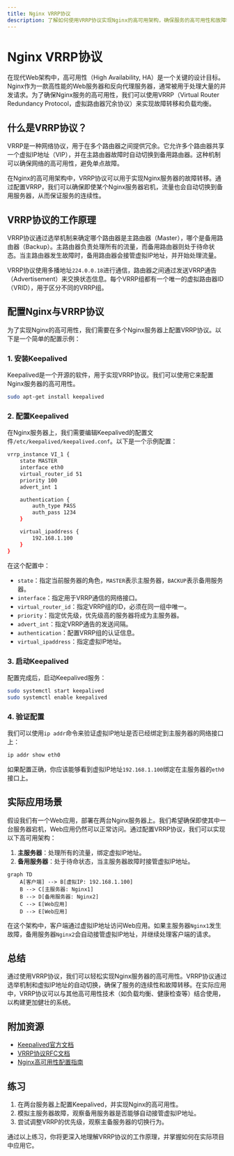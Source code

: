 ```yaml
---
title: Nginx VRRP协议
description: 了解如何使用VRRP协议实现Nginx的高可用架构，确保服务的高可用性和故障转移。
---
```


# Nginx VRRP协议

在现代Web架构中，高可用性（High Availability, HA）是一个关键的设计目标。Nginx作为一款高性能的Web服务器和反向代理服务器，通常被用于处理大量的并发请求。为了确保Nginx服务的高可用性，我们可以使用VRRP（Virtual Router Redundancy Protocol，虚拟路由器冗余协议）来实现故障转移和负载均衡。

## 什么是VRRP协议？

VRRP是一种网络协议，用于在多个路由器之间提供冗余。它允许多个路由器共享一个虚拟IP地址（VIP），并在主路由器故障时自动切换到备用路由器。这种机制可以确保网络的高可用性，避免单点故障。

在Nginx的高可用架构中，VRRP协议可以用于实现Nginx服务器的故障转移。通过配置VRRP，我们可以确保即使某个Nginx服务器宕机，流量也会自动切换到备用服务器，从而保证服务的连续性。

## VRRP协议的工作原理

VRRP协议通过选举机制来确定哪个路由器是主路由器（Master），哪个是备用路由器（Backup）。主路由器负责处理所有的流量，而备用路由器则处于待命状态。当主路由器发生故障时，备用路由器会接管虚拟IP地址，并开始处理流量。

VRRP协议使用多播地址`224.0.0.18`进行通信，路由器之间通过发送VRRP通告（Advertisement）来交换状态信息。每个VRRP组都有一个唯一的虚拟路由器ID（VRID），用于区分不同的VRRP组。

## 配置Nginx与VRRP协议

为了实现Nginx的高可用性，我们需要在多个Nginx服务器上配置VRRP协议。以下是一个简单的配置示例：

### 1. 安装Keepalived

Keepalived是一个开源的软件，用于实现VRRP协议。我们可以使用它来配置Nginx服务器的高可用性。

```bash
sudo apt-get install keepalived
```

### 2. 配置Keepalived

在Nginx服务器上，我们需要编辑Keepalived的配置文件`/etc/keepalived/keepalived.conf`。以下是一个示例配置：

```bash
vrrp_instance VI_1 {
    state MASTER
    interface eth0
    virtual_router_id 51
    priority 100
    advert_int 1

    authentication {
        auth_type PASS
        auth_pass 1234
    }

    virtual_ipaddress {
        192.168.1.100
    }
}
```

在这个配置中：

- `state`：指定当前服务器的角色，`MASTER`表示主服务器，`BACKUP`表示备用服务器。
- `interface`：指定用于VRRP通信的网络接口。
- `virtual_router_id`：指定VRRP组的ID，必须在同一组中唯一。
- `priority`：指定优先级，优先级高的服务器将成为主服务器。
- `advert_int`：指定VRRP通告的发送间隔。
- `authentication`：配置VRRP组的认证信息。
- `virtual_ipaddress`：指定虚拟IP地址。

### 3. 启动Keepalived

配置完成后，启动Keepalived服务：

```bash
sudo systemctl start keepalived
sudo systemctl enable keepalived
```

### 4. 验证配置

我们可以使用`ip addr`命令来验证虚拟IP地址是否已经绑定到主服务器的网络接口上：

```bash
ip addr show eth0
```

如果配置正确，你应该能够看到虚拟IP地址`192.168.1.100`绑定在主服务器的`eth0`接口上。

## 实际应用场景

假设我们有一个Web应用，部署在两台Nginx服务器上。我们希望确保即使其中一台服务器宕机，Web应用仍然可以正常访问。通过配置VRRP协议，我们可以实现以下高可用架构：

1. **主服务器**：处理所有的流量，绑定虚拟IP地址。
2. **备用服务器**：处于待命状态，当主服务器故障时接管虚拟IP地址。

```mermaid
graph TD
    A[客户端] --> B[虚拟IP: 192.168.1.100]
    B --> C[主服务器: Nginx1]
    B --> D[备用服务器: Nginx2]
    C --> E[Web应用]
    D --> E[Web应用]
```

在这个架构中，客户端通过虚拟IP地址访问Web应用。如果主服务器`Nginx1`发生故障，备用服务器`Nginx2`会自动接管虚拟IP地址，并继续处理客户端的请求。

## 总结

通过使用VRRP协议，我们可以轻松实现Nginx服务器的高可用性。VRRP协议通过选举机制和虚拟IP地址的自动切换，确保了服务的连续性和故障转移。在实际应用中，VRRP协议可以与其他高可用性技术（如负载均衡、健康检查等）结合使用，以构建更加健壮的系统。

## 附加资源

- [Keepalived官方文档](https://www.keepalived.org/manpage.html)
- [VRRP协议RFC文档](https://tools.ietf.org/html/rfc5798)
- [Nginx高可用性配置指南](https://nginx.org/en/docs/http/load_balancing.html)

## 练习

1. 在两台服务器上配置Keepalived，并实现Nginx的高可用性。
2. 模拟主服务器故障，观察备用服务器是否能够自动接管虚拟IP地址。
3. 尝试调整VRRP的优先级，观察主备服务器的切换行为。

通过以上练习，你将更深入地理解VRRP协议的工作原理，并掌握如何在实际项目中应用它。